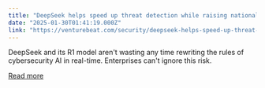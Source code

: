 ```yaml
---
title: "DeepSeek helps speed up threat detection while raising national security concerns"
date: "2025-01-30T01:41:19.000Z"
link: "https://venturebeat.com/security/deepseek-helps-speed-up-threat-detection-while-raising-national-security-concerns/"
---
```


DeepSeek and its R1 model aren't wasting any time rewriting the rules of cybersecurity AI in real-time. Enterprises can't ignore this risk.

[Read more](https://venturebeat.com/security/deepseek-helps-speed-up-threat-detection-while-raising-national-security-concerns/)
